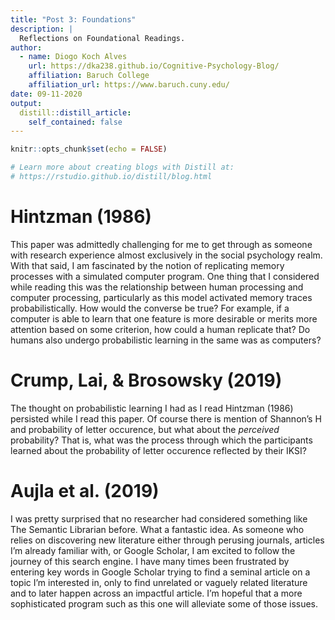 ```yaml
---
title: "Post 3: Foundations"
description: |
  Reflections on Foundational Readings.
author:
  - name: Diogo Koch Alves
    url: https://dka238.github.io/Cognitive-Psychology-Blog/
    affiliation: Baruch College
    affiliation_url: https://www.baruch.cuny.edu/
date: 09-11-2020
output:
  distill::distill_article:
    self_contained: false
---
```


```r
knitr::opts_chunk$set(echo = FALSE)

# Learn more about creating blogs with Distill at:
# https://rstudio.github.io/distill/blog.html

```

# Hintzman (1986)

This paper was admittedly challenging for me to get through as someone with research experience almost exclusively in the social psychology realm. With that said, I am fascinated by the notion of replicating memory processes with a simulated computer program. One thing that I considered while reading this was the relationship between human processing and computer processing, particularly as this model activated memory traces probabilistically. How would the converse be true? For example, if a computer is able to learn that one feature is more desirable or merits more attention based on some criterion, how could a human replicate that? Do humans also undergo probabilistic learning in the same was as computers?  


# Crump, Lai, & Brosowsky (2019)

The thought on probabilistic learning I had as I read Hintzman (1986) persisted while I read this paper. Of course there is mention of Shannon's H and probability of letter occurence, but what about the *perceived* probability? That is, what was the process through which the participants learned about the probability of letter occurence reflected by their IKSI?

# Aujla et al. (2019)

I was pretty surprised that no researcher had considered something like The Semantic Librarian before. What a fantastic idea. As someone who relies on discovering new literature either through perusing journals, articles I'm already familiar with, or Google Scholar, I am excited to follow the journey of this search engine. I have many times been frustrated by entering key words in Google Scholar trying to find a seminal article on a topic I'm interested in, only to find unrelated or vaguely related literature and to later happen across an impactful article. I'm hopeful that a more sophisticated program such as this one will alleviate some of those issues.